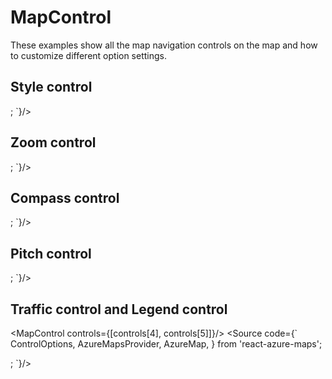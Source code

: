 

<Meta title="Basic Usage/Map Control" />

# MapControl
These examples show all the map navigation controls on the map and how to customize different option settings.

## Style control

<MapControl controls={[controls[0]]}/>
<Source code={`
  ControlOptions,
  AzureMapsProvider,
  AzureMap,
} from 'react-azure-maps';

<AzureMapsProvider>
  <div className="defaultMap">
    <AzureMap
      options={your_options}
      controls={[
        {
          controlName: 'StyleControl',
          controlOptions: { mapStyles: 'all' },
          options: { position: 'top-right' } as ControlOptions,
        },
      ]}
    />
  </div>
</AzureMapsProvider>;
`}/>

## Zoom control

<MapControl controls={[controls[1]]}/>
<Source code={`
  ControlOptions,
  AzureMapsProvider,
  AzureMap,
} from 'react-azure-maps';

<AzureMapsProvider>
  <div className="defaultMap">
    <AzureMap
      options={your_options}
      controls={[
        {
            controlName: 'ZoomControl',
            options: { position: 'top-right' } as ControlOptions,
        },
      ]}
    />
  </div>
</AzureMapsProvider>;
`}/>

## Compass control

<MapControl controls={[controls[2]]}/>
<Source code={`
  ControlOptions,
  AzureMapsProvider,
  AzureMap,
} from 'react-azure-maps';

<AzureMapsProvider>
  <div className="defaultMap">
    <AzureMap
      options={your_options}
      controls={[
        {
            controlName: 'CompassControl',
            controlOptions: { rotationDegreesDelta: 10, style: 'dark' },
            options: { position: 'top-left' } as ControlOptions,
        },
      ]}
    />
  </div>
</AzureMapsProvider>;
`}/>

## Pitch control

<MapControl controls={[controls[3]]}/>
<Source code={`
  ControlOptions,
  AzureMapsProvider,
  AzureMap,
} from 'react-azure-maps';

<AzureMapsProvider>
  <div className="defaultMap">
    <AzureMap
      options={your_options}
      controls={[
        {
            controlName: 'PitchControl',
            controlOptions: { pitchDegreesDelta: 10 },
            options: { position: 'bottom-right' } as ControlOptions,
        },
      ]}
    />
  </div>
</AzureMapsProvider>;
`}/>

## Traffic control and Legend control

<MapControl controls={[controls[4], controls[5]]}/>
<Source code={`
  ControlOptions,
  AzureMapsProvider,
  AzureMap,
} from 'react-azure-maps';

<AzureMapsProvider>
  <div className="defaultMap">
    <AzureMap
      options={your_options}
      controls={[
        {
            controlName: 'TrafficControl',
            controlOptions: { incidents: true },
            options: { position: 'top-right' } as ControlOptions,
        },
        {
            controlName: 'TrafficLegendControl',
            controlOptions: {},
            options: { position: 'bottom-left' } as ControlOptions,
        },
      ]}
    />
  </div>
</AzureMapsProvider>;
`}/>